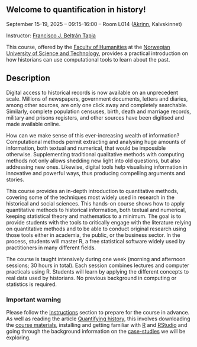 ## Welcome to quantification in history!

September 15-19, 2025 -- 09:15-16:00 -- Room L014 ([Akrinn](https://maps.app.goo.gl/neGSMmi15nzrfNyr5), Kalvskinnet)

Instructor: [Francisco J. Beltrán Tapia](https://fjbeltrantapia.github.io)

\vspace{1em}

This course, offered by the [Faculty of Humanities](https://www.ntnu.edu/hf) at the [Norwegian University of Science and Technology](https://www.ntnu.edu), provides a practical introduction on how historians can use computational tools to learn about the past.

## Description

Digital access to historical records is now available on an unprecedent scale. Millions of newspapers, government documents, letters and diaries, among other sources, are only one click away and completely searchable. Similarly, complete population censuses, birth, death and marriage records, military and prisons registers, and other sources have been digitised and made available online.

How can we make sense of this ever-increasing wealth of information? Computational methods permit extracting and analysing huge amounts of information, both textual and numerical, that would be impossible otherwise. Supplementing traditional qualitative methods with computing methods not only allows shedding new light into old questions, but also addressing new ones. Likewise, digital tools help visualising information in innovative and powerful ways, thus producing compelling arguments and stories.

This course provides an in-depth introduction to quantitative methods, covering some of the techniques most widely used in research in the historical and social sciences. This hands-on course shows how to apply quantitative methods to historical information, both textual and numerical, keeping statistical theory and mathematics to a minimum. The goal is to provide students with the tools to critically engage with the literature relying on quantitative methods and to be able to conduct original research using those tools either in academia, the public, or the business sector. In the process, students will master R, a free statistical software widely used by practitioners in many different fields.

The course is taught intensively during one week (morning and afternoon sessions; 30 hours in total). Each session combines lectures and computer practicals using R. Students will learn by applying the different concepts to real data used by historians. No previous background in computing or statistics is required.

### Important warning

Please follow the [Instructions](instructions.html) section to prepare for the course in advance. As well as reading the article [Quantifying history]{.underline}, this involves downloading the [course materials]{.underline}, installing and getting familiar with [R]{.underline} and [RStudio]{.underline} and going through the background information on the [case-studies]{.underline} we will be exploring.
